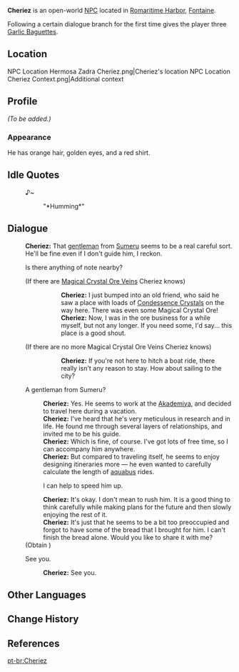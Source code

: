{{Meta
<!-- Remove this template after adding the missing info -->
|missing_NPC_profile  = yes
}}
{{Character Infobox
|type             = Open-World NPC
|image            = NPC Cheriez.png
|realname         = <!-- Optional, if different from in-game name -->
|deceased         = <!-- Past (for deceased prior to events of the game) or free response -->
|region           = Fontaine
|location         = Fontaine
|affiliation      = 
|title            = 

|ancestry         = <!-- Clan/family -->
|father           = 
|mother           = 
|spouse           = 
|sibling          = 
|child            = 
|relative         = 

|voiceEN          = 
|voiceCN          = 
|voiceJP          = 
|voiceKR          = 
|dialoguereward   = {{Card|Garlic Baguette|3}}
}}
'''Cheriez''' is an open-world [[NPC]] located in [[Romaritime Harbor]], [[Fontaine]].

Following a certain dialogue branch for the first time gives the player three [[Garlic Baguette]]s.

==Location==
<gallery>
NPC Location Hermosa Zadra Cheriez.png|Cheriez's location
NPC Location Cheriez Context.png|Additional context
</gallery>

==Profile==
''(To be added.)''

===Appearance===
He has orange hair, golden eyes, and a red shirt.
<!--
==Quests and Events==
{{Quests and Events}}
-->
==Idle Quotes==
{{Dialogue Start}}
: {{DIcon|Idle}} ♪~
:: {{A|VO Cheriez 01.ogg}} "*Humming*"
{{Dialogue End}}

==Dialogue==
{{Dialogue Start}}
:'''Cheriez:''' That [[Zadra|gentleman]] from [[Sumeru]] seems to be a real careful sort. He'll be fine even if I don't guide him, I reckon.
:{{DIcon|!}} Is there anything of note nearby?
:;(If there are [[Magical Crystal Chunk|Magical Crystal Ore Veins]] Cheriez knows)
:::'''Cheriez:''' I just bumped into an old friend, who said he saw a place with loads of [[Condessence Crystal]]s on the way here. There was even some Magical Crystal Ore!
:::'''Cheriez:''' Now, I was in the ore business for a while myself, but not any longer. If you need some, I'd say... this place is a good shout.
::;([[Rich Ore Reserve]] marked on the map)
:;(If there are no more Magical Crystal Ore Veins Cheriez knows)
:::'''Cheriez:''' If you're not here to hitch a boat ride, there really isn't any reason to stay. How about sailing to the city?
:{{DIcon}} A gentleman from Sumeru?
::'''Cheriez:''' Yes. He seems to work at the [[Akademiya]], and decided to travel here during a vacation.
::'''Cheriez:''' I've heard that he's very meticulous in research and in life. He found me through several layers of relationships, and invited me to be his guide.
::'''Cheriez:''' Which is fine, of course. I've got lots of free time, so I can accompany him anywhere.
::'''Cheriez:''' But compared to traveling itself, he seems to enjoy designing itineraries more &mdash; he even wanted to carefully calculate the length of [[aquabus]] rides.
::{{DIcon|Reward}} I can help to speed him up.
::'''Cheriez:''' It's okay. I don't mean to rush him. It is a good thing to think carefully while making plans for the future and then slowly enjoying the rest of it.
::'''Cheriez:''' It's just that he seems to be a bit too preoccupied and forgot to have some of the bread that I brought for him. I can't finish the bread alone. Would you like to share it with me?
:;(Obtain {{Item|Garlic Baguette|x=3}})
:{{DIcon}} See you.
::'''Cheriez:''' See you.
{{Dialogue End}}
<!--
==Event Dialogue==
===Event Name===
{{Dialogue Start}}
:'''{{subst:PAGENAME}}:'''
{{Dialogue End}}
-->

==Other Languages==
{{Other Languages|default_hidden = 1
|en      = Cheriez
|zhs     = 谢里埃
|zhs_rm  = Xièlǐ'āi
|zht     = 謝里埃
|zht_rm  = Xièlǐ'āi
|ja      = シェリエス
|ja_rm   = Sheriesu
|ko      = 쉐히에즈
|es      = Chériez
|fr      = Cheriez
|ru      = Шерье
|th      = Cheriez
|vi      = Cheriez
|de      = Cheriez
|id      = Cheriez
|pt      = Cheriez
|tr      = Cheriez
|it      = Cheriez
}}

==Change History==
{{Change History|4.0}}

==References==
{{Reflist}}

[[pt-br:Cheriez]]